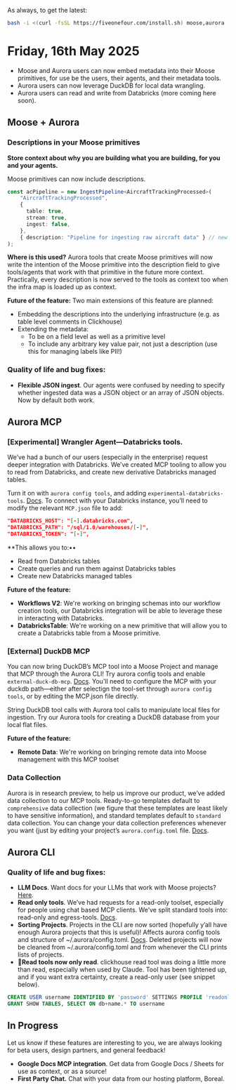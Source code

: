 As always, to get the latest:

```bash
bash -i <(curl -fsSL https://fiveonefour.com/install.sh) moose,aurora
```

# Friday, 16th May 2025

* Moose and Aurora users can now embed metadata into their Moose primitives, for use be the users, their agents, and their metadata tools.
* Aurora users can now leverage DuckDB for local data wrangling.
* Aurora users can read and write from Databricks (more coming here soon).

## Moose + Aurora

### Descriptions in your Moose primitives

**Store context about why you are building what you are building, for you and your agents.**

Moose primitives can now include descriptions. 

```ts
const acPipeline = new IngestPipeline<AircraftTrackingProcessed>(
    "AircraftTrackingProcessed",
    {
      table: true,
      stream: true,
      ingest: false,
    },
    { description: "Pipeline for ingesting raw aircraft data" } // new description field!
);
```

**Where is this used?** Aurora tools that create Moose primitives will now write the intention of the Moose primitive into the description field to give tools/agents that work with that primitive in the future more context. Practically, every description is now served to the tools as context too when the infra map is loaded up as context.

**Future of the feature:** Two main extensions of this feature are planned:
* Embedding the descriptions into the underlying infrastructure (e.g. as table level comments in Clickhouse)
* Extending the metadata:
    * To be on a field level as well as a primitive level
    * To include any arbitrary key value pair, not just a description (use this for managing labels like PII!)

### Quality of life and bug fixes:
* **Flexible JSON ingest**. Our agents were confused by needing to specify whether ingested data was a JSON object or an array of JSON objects. Now by default both work.

## Aurora MCP

### [Experimental] Wrangler Agent—Databricks tools.

We’ve had a bunch of our users (especially in the enterprise) request deeper integration with Databricks. We’ve created MCP tooling to allow you to read from Databricks, and create new derivative Databricks managed tables.

Turn it on with `aurora config tools`, and adding `experimental-databricks-tools`. [Docs](https://docs.fiveonefour.com/aurora/tool-reference). To connect with your Databricks instance, you’ll need to modify the relevant `MCP.json` file to add:
```JSON
"DATABRICKS_HOST": "[-].databricks.com",
"DATABRICKS_PATH": "/sql/1.0/warehouses/[-]",
"DATABRICKS_TOKEN": "[-]",
```

**This allows you to:••
* Read from Databricks tables
* Create queries and run them against Databricks tables
* Create new Databricks managed tables

**Future of the feature:**
* **Workflows V2**: We're working on bringing schemas into our workflow creation tools, our Databricks integration will be able to leverage these in interacting with Databricks.
* **DatabricksTable**: We're working on a new primitive that will allow you to create a Databricks table from a Moose primitive.

### [External] DuckDB MCP

You can now bring DuckDB’s MCP tool into a Moose Project and manage that MCP through the Aurora CLI\! Try aurora config tools and enable `external-duck-db-mcp`. [Docs](https://docs.fiveonefour.com/aurora/tool-reference). You'll need to configure the MCP with your duckdb path—either after selectign the tool-set through `aurora config tools`, or by editing the MCP.json file directly.

String DuckDB tool calls with Aurora tool calls to manipulate local files for ingestion. Try our Aurora tools for creating a DuckDB database from your local flat files.

**Future of the feature:**
* **Remote Data**: We're working on bringing remote data into Moose management with this MCP toolset

### Data Collection
Aurora is in research preview, to help us improve our product, we’ve added data collection to our MCP tools. Ready-to-go templates default to `comprehensive` data collection (we figure that these templates are least likely to have sensitive information), and standard templates default to `standard` data collection. You can change your data collection preferences whenever you want (just by editing your project’s `aurora.config.toml` file. [Docs](https://docs.fiveonefour.com/aurora/data-collection-policy).

## Aurora CLI

### Quality of life and bug fixes:
* **LLM Docs**. Want docs for your LLMs that work with Moose projects? [Here](https://docs.fiveonefour.com/api/llms.txt).
* **Read only tools**. We’ve had requests for a read-only toolset, especially for people using chat based MCP clients. We’ve split standard tools into: read-only and egress-tools. [Docs](https://docs.fiveonefour.com/aurora/tool-reference).
* **Sorting Projects**. Projects in the CLI are now sorted (hopefully y’all have enough Aurora projects that this is useful)! Affects aurora config tools and structure of ~/.aurora/config.toml. [Docs](https://docs.fiveonefour.com/aurora/tool-reference). Deleted projects will now be cleaned from ~/.aurora/config.toml and from whenever the CLI prints lists of projects.
* **🐛Read tools now only read**. clickhouse read tool was doing a little more than read, especially when used by Claude. Tool has been tightened up, and if you want extra certainty, create a read-only user (see snippet below).

```SQL
CREATE USER username IDENTIFIED BY 'password' SETTINGS PROFILE 'readonly'
GRANT SHOW TABLES, SELECT ON db+name.* TO username
```

## In Progress
Let us know if these features are interesting to you, we are always looking for beta users, design partners, and general feedback\!

* **Google Docs MCP integration**. Get data from Google Docs / Sheets for use as context, or as a source\!  
* **First Party Chat.** Chat with your data from our hosting platform, Boreal.